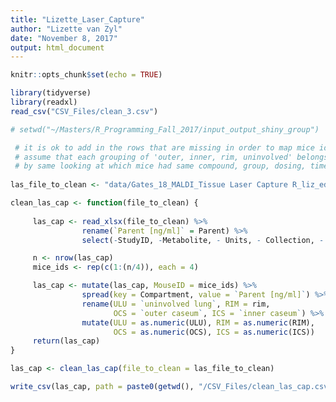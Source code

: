 ```yaml
---
title: "Lizette_Laser_Capture"
author: "Lizette van Zyl"
date: "November 8, 2017"
output: html_document
---
```


```r
knitr::opts_chunk$set(echo = TRUE)
```


```r
library(tidyverse)
library(readxl)
read_csv("CSV_Files/clean_3.csv")

# setwd("~/Masters/R_Programming_Fall_2017/input_output_shiny_group")
```

```r
 # it is ok to add in the rows that are missing in order to map mice ids
 # assume that each grouping of 'outer, inner, rim, uninvolved' belongs to one mouse
 # by same looking at which mice had same compound, group, dosing, timepoint, and timepoint hours
   
las_file_to_clean <- "data/Gates_18_MALDI_Tissue Laser Capture R_liz_edit.xlsx"

clean_las_cap <- function(file_to_clean) {
  
     las_cap <- read_xlsx(file_to_clean) %>%
                rename(`Parent [ng/ml]` = Parent) %>%
                select(-StudyID, -Metabolite, - Units, - Collection, - `Sample ID`)

     n <- nrow(las_cap)
     mice_ids <- rep(c(1:(n/4)), each = 4)

     las_cap <- mutate(las_cap, MouseID = mice_ids) %>%
                spread(key = Compartment, value = `Parent [ng/ml]`) %>%
                rename(ULU = `uninvolved lung`, RIM = rim,
                       OCS = `outer caseum`, ICS = `inner caseum`) %>%
                mutate(ULU = as.numeric(ULU), RIM = as.numeric(RIM),
                       OCS = as.numeric(OCS), ICS = as.numeric(ICS))
     return(las_cap)
}

las_cap <- clean_las_cap(file_to_clean = las_file_to_clean)

write_csv(las_cap, path = paste0(getwd(), "/CSV_Files/clean_las_cap.csv"))
```

```r

```